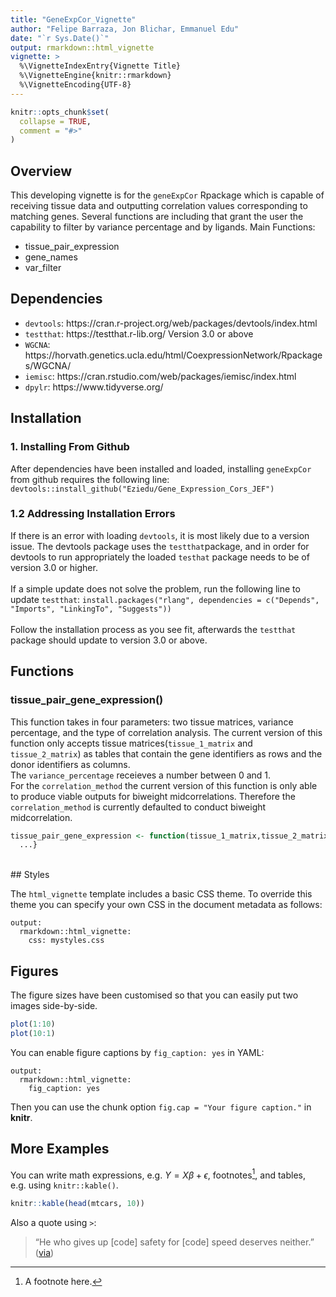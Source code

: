```yaml
---
title: "GeneExpCor_Vignette"
author: "Felipe Barraza, Jon Blichar, Emmanuel Edu"
date: "`r Sys.Date()`"
output: rmarkdown::html_vignette
vignette: >
  %\VignetteIndexEntry{Vignette Title}
  %\VignetteEngine{knitr::rmarkdown}
  %\VignetteEncoding{UTF-8}
---
```


```r
knitr::opts_chunk$set(
  collapse = TRUE,
  comment = "#>"
)
```
## Overview
This developing vignette is for the `geneExpCor` Rpackage which is capable of receiving tissue data and outputting correlation values corresponding to matching genes. Several functions are including that grant the user the capability to filter by variance percentage and by ligands. Main Functions:

- tissue_pair_expression
- gene_names
- var_filter


## Dependencies
- `devtools`: https://cran.r-project.org/web/packages/devtools/index.html 
- `testthat`: https://testthat.r-lib.org/ Version 3.0 or above
- `WGCNA`: https://horvath.genetics.ucla.edu/html/CoexpressionNetwork/Rpackages/WGCNA/ 
- `iemisc`: https://cran.rstudio.com/web/packages/iemisc/index.html 
- `dpylr`: https://www.tidyverse.org/ 

## Installation

### 1. Installing From Github
After dependencies have been installed and loaded, installing `geneExpCor` from github requires the following line: `devtools::install_github("Eziedu/Gene_Expression_Cors_JEF")` <br/>

### 1.2 Addressing Installation Errors
If there is an error with loading `devtools`, it is most likely due to a version issue. The devtools package uses the `testthat`package, and in order for devtools to run appropriately the loaded `testhat` package needs to be of version 3.0 or higher. <br/> <br/>
If a simple update does not solve the problem, run the following line to update `testthat`: `install.packages("rlang", dependencies = c("Depends", "Imports", "LinkingTo", "Suggests"))`<br/> <br/>
Follow the installation process as you see fit, afterwards the `testthat` package should update to version 3.0 or above. 
<br/>

## Functions
### tissue_pair_gene_expression()
This function takes in four parameters: two tissue matrices, variance percentage, and the type of correlation analysis. The current version of this function only accepts tissue matrices(`tissue_1_matrix` and `tissue_2_matrix`) as tables that contain the gene identifiers as rows and the donor identifiers as columns. 
<br/> The `variance_percentage` receieves a number between 0 and 1. 
<br/> For the `correlation_method` the current version of this function is only able to produce viable outputs for biweight midcorrelations. Therefore the `correlation_method` is currently defaulted to conduct biweight midcorrelation.  
```r
tissue_pair_gene_expression <- function(tissue_1_matrix,tissue_2_matrix,variance_percentage,correlation_method) {
  ...}
```
<br/> 
## Styles

The `html_vignette` template includes a basic CSS theme. To override this theme you can specify your own CSS in the document metadata as follows:

    output: 
      rmarkdown::html_vignette:
        css: mystyles.css

## Figures

The figure sizes have been customised so that you can easily put two images side-by-side. 

```r
plot(1:10)
plot(10:1)
```

You can enable figure captions by `fig_caption: yes` in YAML:

    output:
      rmarkdown::html_vignette:
        fig_caption: yes

Then you can use the chunk option `fig.cap = "Your figure caption."` in **knitr**.

## More Examples

You can write math expressions, e.g. $Y = X\beta + \epsilon$, footnotes^[A footnote here.], and tables, e.g. using `knitr::kable()`.

```r
knitr::kable(head(mtcars, 10))
```

Also a quote using `>`:

> "He who gives up [code] safety for [code] speed deserves neither."
([via](https://twitter.com/hadleywickham/status/504368538874703872))
